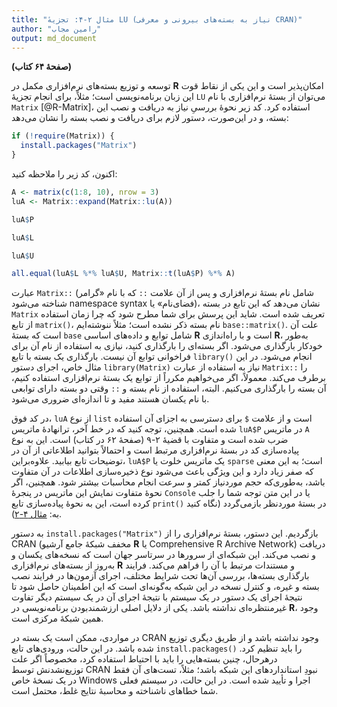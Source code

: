 ```yaml
---
title: "مثال ۲-۴: تجزیهٔ LU (نیاز به بسته‌های بیرونی و معرفی CRAN)"
author: "رامین مجاب"
output: md_document
---
```


**(صفحهٔ ۶۴ کتاب)**

  توسعه و توزیع بسته‌های نرم‌افزاری مکمل در **R** امکان‌پذیر است و این یکی از نقاط قوت این زبان برنامه‌نویسی است؛ مثلاً، برای انجام تجزیهٔ `LU` می‌توان از بستهٔ نرم‌افزاری با نام `Matrix` <span dir="ltr">[@R-Matrix]</span>، استفاده کرد. کد زیر نحوهٔ بررسیِ نیاز به دریافت و نصب این بسته، و در این‌صورت، دستور لازم برای دریافت و نصب بسته را نشان می‌دهد:
```r
if (!require(Matrix)) {
  install.packages("Matrix")
}
```
اکنون، کد زیر را ملاحظه کنید:
```r
A <- matrix(c(1:8, 10), nrow = 3)
luA <- Matrix::expand(Matrix::lu(A))

luA$P

luA$L

luA$U

all.equal(luA$L %*% luA$U, Matrix::t(luA$P) %*% A)
```

عبارت `Matrix::` (شامل نام بستهٔ نرم‌افزاری و پس از آن علامت `::` که با نام «گرامر فضای‌نام» یا <span dir="ltr">namespace syntax</span> شناخته می‌شود)، نشان می‌دهد که این تابع در   بسته `Matrix` تعریف شده است. شاید این پرسش برای شما مطرح شود که چرا زمان استفاده از تابع `matrix()`، نام بسته ذکر نشده است؛ مثلاً ننوشته‌ایم `base::matrix()`. علت آن است که بستهٔ `base` شامل توابع و داده‌های اساسی **R** است و با راه‌اندازی **R**، به‌طور خودکار بارگذاری می‌شود. اگر بسته‌ای را بارگذاری کنید، نیازی به استفاده از نام آن  برای فراخوانی توابع آن نیست. بارگذاری یک بسته با تابع `library()` انجام می‌شود. در این مثال خاص، اجرای دستور `library(Matrix)` نیاز به استفاده از عبارت `Matrix::` را برطرف می‌کند. معمولاً، اگر می‌خواهیم مکرراً از توابع یک بستهٔ نرم‌افزاری استفاده کنیم، آن بسته را بارگذاری می‌کنیم. البته، استفاده از نام بسته و `::` وقتی دو بسته دارای توابعی با نام یکسان هستند مفید و تا اندازه‌ای ضروری می‌شود.

در کد فوق، `luA` از نوع `list` است و از علامت `$` برای دسترسی به اجزای آن استفاده شده است. همچنین، توجه کنید که در خط آخر، ترانهادهٔ ماتریس `luA$P` در ماتریس `A` ضرب شده است و متفاوت با قضیهٔ ۲-۹ (صفحهٔ ۶۲ در کتاب) است. این به نوع پیاده‌سازی کد در بستهٔ نرم‌افزاری مرتبط است و احتمالاً بتوانید اطلاعاتی از آن در توضیحات تابع بیابید.    علاوه‌براین، `luA$P`  یک ماتریس خلوت یا `sparse` است؛ به این معنی که صفر زیاد دارد و این ویژگی باعث می‌شود نوع ذخیره‌سازی اطلاعات در آن متفاوت باشد، به‌طوری‌که حجم موردنیاز کمتر و سرعت انجام محاسبات بیشتر شود. همچنین، اگر نحوهٔ متفاوت نمایش این ماتریس در پنجرهٔ `Console` یا در این متن توجه شما را جلب کرده است، این به نحوهٔ پیاده‌سازی تابع `print()` در بستهٔ موردنظر بازمی‌گردد (نگاه کنید به: [مثال ۴-۲](matrix_book_fa_example4.2)).

به دستور `install.packages("Matrix")` بازگردیم. این دستور، بستهٔ نرم‌افزاری را از   CRAN (مخفف شبکهٔ جامع آرشیو 	**R** یا <span dir="ltr">Comprehensive R Archive Network</span>) دریافت و نصب می‌کند. این شبکه‌ای از سرورها در سرتاسر جهان است که نسخه‌های یکسان و به‌روز از بسته‌های نرم‌افزاری **R** و مستندات مرتبط با آن را فراهم می‌کند. فرایند بارگذاری بسته‌ها، بررسی آن‌ها تحت شرایط مختلف، اجرای آزمو‌ن‌ها در فرایند نصب بسته و غیره، و کنترل نسخه در این شبکه به‌گونه‌ای است که این اطمینان حاصل شود تا نتیجهٔ اجرای یک دستور در یک سیستم با نتیجهٔ اجرای آن در یک سیستم دیگر تفاوت غیرمنتظره‌ای نداشته باشد.  یکی از دلایل اصلی ارزشمندبودن برنامه‌نویسی در **R**، وجود همین شبکهٔ مرکزی است. 

در مواردی، ممکن است یک بسته در CRAN وجود نداشته باشد و از طریق دیگری توزیع شده باشد. در این حالت، ورودی‌های تابع `install.packages()` را باید تنظیم کرد. درهرحال، چنین بسته‌هایی را باید با احتیاط استفاده کرد، مخصوصاً اگر علت توزیع‌نشدنش توسط CRAN نبودِ استانداردهای این شبکه باشد؛ مثلاً، تست‌های آن فقط در یک نسخهٔ خاص Windows اجرا و تأیید شده است. در این حالت، در سیستم فعلی شما خطاهای ناشناخته و محاسبهٔ نتایج غلط، محتمل است.
